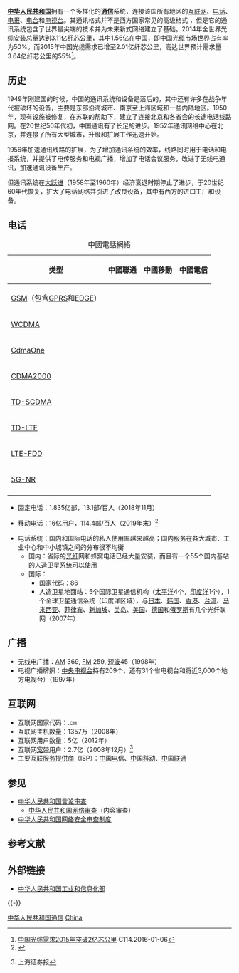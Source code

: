 {{NoteTA|G1=IT|G2=Telcom}}
{{Life_in_the_PRC}} 

'''[[中华人民共和国|中华人民共和国]]'''拥有一个多样化的'''[[通信|通信]]'''系统，连接该国所有地区的[[互联网|互联网]]、[[电话|电话]]、[[电报|电报]]、[[电台|电台]]和[[电视台|电视台]]。其通讯格式并不是西方国家常见的高级格式<!-- None of the telecommunications forms are as prevalent or as advanced as those in modern Western countries-->，但是它的通讯系统包含了世界最尖端的技术并为未来新式网络建立了基础。2014年全世界光缆安装总量达到3.11亿纤芯公里，其中1.56亿在中国，即中国光缆市场世界占有率为50%。而2015年中国光缆需求已增至2.01亿纤芯公里，高达世界预计需求量3.64亿纤芯公里的55%<ref>[http://fiber.ofweek.com/2016-01/ART-210001-8400-29049552_2.html 中国光缆需求2015年突破2亿芯公里] {{Wayback|url=http://fiber.ofweek.com/2016-01/ART-210001-8400-29049552_2.html |date=20160203135515 }}C114.2016-01-06</ref>。

==历史==
1949年刚建国的时候，中国的通讯系统和设备是落后的，其中还有许多在战争年代被破坏的设备，主要是东部沿海城市、南京至上海区域和一些内陆地区。1950年，现有设施被修复，在苏联的帮助下，建立了连接北京和各省会的长途电话线路网。在20世纪50年代初，中国通讯有了长足的进步。1952年通讯网络中心在北京，并连接了所有大型城市，升级和扩展工作迅速开始。

1956年加速通讯线路的扩展，为了增加通讯系统的效率，线路同时用于电话和电报系统，并提供了电传服务和电视广播，增加了电话会议服务，改进了无线电通讯，加速通讯设备生产。

但通讯系统在[[大跃进|大跃进]]（1958年至1960年）经济衰退时期停止了进步，于20世纪60年代恢复，扩大了电话网络并引进了改良设备，其中有西方的进口工厂和设备。

==电话==
{| class="sortable collapsible wikitable" border="1" style="margin: auto;" style="float: right;"
|- align=center
|+ 中國電話網絡
|- align=center
! 类型 || 中國聯通 || 中國移動 || 中國電信
|- align=center
| [[GSM|GSM]]（包含[[GPRS|GPRS]]和[[EDGE|EDGE]]） || {{Yes|是}} || {{Yes|是}} || {{No|否}} 
|- align=center
| [[WCDMA|WCDMA]] || {{Yes|是}} || {{No|否}} || {{No|否}}
|- align=center
| [[CdmaOne|CdmaOne]] || {{No|否}}  || {{No|否}} || {{Yes|是}} 
|- align=center
| [[CDMA2000|CDMA2000]] || {{No|否}} || {{No|否}} || {{Yes|是}}
|- align=center
| [[TD-SCDMA|TD-SCDMA]] || {{No|否}} || {{Yes|是}} || {{No|否}} 
|- align=center
| [[TD-LTE|TD-LTE]] || {{Yes|是}} || {{Yes|是}} || {{Yes|是}}
|- align=center
| [[LTE-FDD|LTE-FDD]] || {{Yes|是}} || {{Yes|是}} || {{Yes|是}}
|- align=center
| [[5G-NR|5G-NR]] || {{Yes|是}} || {{Yes|是}} || {{Yes|是}}
|- align=center
|}
*固定电话：1.835亿部，13.1部/百人（2018年11月）

*移动电话：16亿用户，114.4部/百人（2019年末）<ref>{{Cite web |url=http://www.cww.net.cn/article?from=timeline&id=466012&isappinstalled=0 |title=工信部：2019年全国电话用户达17.9亿户 |accessdate=2020-05-28 |archive-date=2020-10-18 |archive-url=https://web.archive.org/web/20201018043151/http://www.cww.net.cn/article?from=timeline&id=466012&isappinstalled=0 |dead-url=no }}</ref>

*电话系统：国内和国际电话的私人使用率越来越高；国内服务在各大城市、工业中心和中小城镇之间的分布很不均衡
**国内：省际的[[光纤|光纤]]网和蜂窝电话已经大量安装，而且有一个55个国内基站的人造卫星系统可以使用
**国际：
***国家代码：86
***人造卫星地面站：5个国际卫星通信机构（[[太平洋|太平洋]]4个，[[印度洋|印度洋]]1个），1个全球卫星通信系统（印度洋区域），与[[日本|日本]]、[[韩国|韩国]]、[[香港|香港]]、[[台湾|台湾]]、[[马来西亚|马来西亚]]、[[菲律宾|菲律宾]]、[[新加坡|新加坡]]、[[关岛|关岛]]、[[美国|美国]]、[[德国|德国]]和[[俄罗斯|俄罗斯]]有几个光纤联网（2007年）

==广播==
*无线电广播：[[调幅|AM]] 369, [[频率调制|FM]] 259, [[无线电波|短波]]45（1998年）
*电视广播牌照：[[中国中央电视台|中央电视台]]持有209个，还有31个省电视台和将近3,000个地方电视台）（1997年）

==互联网==
*互联网国家代码：.cn
*互联网主机数量：1357万（2008年）
*互联网用户数量：5亿（2012年）
*互联网[[宽带|宽带]]用户：2.7亿（2008年12月）<ref>{{cite web |url=http://www.cnstock.com/paper_new/html/2008-06/10/content_61934485.htm |title=存档副本 |accessdate=2008-11-28 |deadurl=yes |archiveurl=https://web.archive.org/web/20080614152223/http://www.cnstock.com/paper_new/html/2008-06/10/content_61934485.htm |archivedate=2008-06-14 }} 上海证券报</ref>
*主要[[互联网服务提供者|互联服务提供商]]（ISP）：[[中国电信|中国电信]]、[[中国移动|中国移动]]、[[中国联通|中国联通]]

==参见==  
{{Portal box|中华人民共和国|电信}}
*[[中华人民共和国言论审查|中华人民共和国言论审查]]
**[[中华人民共和国网络审查|中华人民共和国网络审查]]（内容审查）
*[[中华人民共和国网络安全审查制度|中华人民共和国网络安全审查制度]]

==参考文献==
{{Reflist}}

== 外部链接 ==  
* [https://web.archive.org/web/20081108231236/http://www.miit.gov.cn/ 中华人民共和国工业和信息化部]

{{-}}
{{Telecommunications in the People's Republic of China}}
{{中国邮政}}

{{中国经济}}
[[Category:中华人民共和国通信|]]
[[Category:各國通訊|China]]
